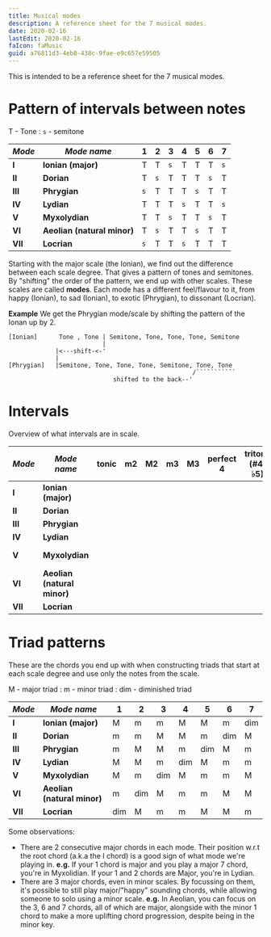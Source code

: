 ```yaml
---
title: Musical modes
description: A reference sheet for the 7 musical modes.
date: 2020-02-16
lastEdit: 2020-02-16
faIcon: faMusic
guid: a76811d3-4eb8-438c-9fae-e9c657e59505
---
```



<script
  src="https://kit.fontawesome.com/e7cef4976f.js"
  crossorigin="anonymous"
></script>

This is intended to be a reference sheet for the 7 musical modes.

<div className="mb-8"></div>

# Pattern of intervals between notes

T - Tone
: `s` - semitone

| _Mode_  | _Mode name_                 |  1  |  2  |  3  |  4  |  5  |  6  |  7  |
| ------- | --------------------------- | --- | --- | --- | --- | --- | --- | --- |
| **I**   | **Ionian (major)**          |  T  |  T  | `s` |  T  |  T  |  T  | `s` |
| **II**  | **Dorian**                  |  T  | `s` |  T  |  T  |  T  | `s` |  T  |
| **III** | **Phrygian**                | `s` |  T  |  T  |  T  | `s` |  T  |  T  |
| **IV**  | **Lydian**                  |  T  |  T  |  T  | `s` |  T  |  T  | `s` |
| **V**   | **Myxolydian**              |  T  |  T  | `s` |  T  |  T  | `s` |  T  |
| **VI**  | **Aeolian (natural minor)** |  T  | `s` |  T  |  T  | `s` |  T  |  T  |
| **VII** | **Locrian**                 | `s` |  T  |  T  | `s` |  T  |  T  |  T  |

Starting with the major scale (the Ionian), we find out the difference between each scale degree. That gives a pattern of tones and semitones.
By "shifting" the order of the pattern, we end up with other scales. These scales are called **modes**. Each mode has a different feel/flavour to it, from happy (Ionian), to sad (Ionian), to exotic (Phrygian), to dissonant (Locrian).

**Example** We get the Phrygian mode/scale by shifting the pattern of the Ionan up by 2.

````````````
[Ionian]      Tone , Tone | Semitone, Tone, Tone, Tone, Semitone
                          |
             |<---shift-<-'
             |
[Phrygian]   |Semitone, Tone, Tone, Tone, Semitone, Tone, Tone
                                                   /```````````
                             shifted to the back--'
````````````

<div className="mb-8"></div>

# Intervals

Overview of what intervals are in scale.

| _Mode_  | _Mode name_                 |                  tonic                   |                    m2                    |                    M2                    |                    m3                    |                    M3                    |                perfect 4                 |             tritone (#4/♭5)              |                perfect 5                 |                    m6                    |                    M6                    |                    m7                    |                    M7                    |                  octave                  | _shortcut to help remember_ |
| ------- | --------------------------- | ---------------------------------------- | ---------------------------------------- | ---------------------------------------- | ---------------------------------------- | ---------------------------------------- | ---------------------------------------- | ---------------------------------------- | ---------------------------------------- | ---------------------------------------- | ---------------------------------------- | ---------------------------------------- | ---------------------------------------- | ---------------------------------------- | --------------------------- |
| **I**   | **Ionian (major)**          | <FontAwesomeIcon icon={faCheckCircle} /> |                                          | <FontAwesomeIcon icon={faCheckCircle} /> |                                          | <FontAwesomeIcon icon={faCheckCircle} /> | <FontAwesomeIcon icon={faCheckCircle} /> |                                          | <FontAwesomeIcon icon={faCheckCircle} /> |                                          | <FontAwesomeIcon icon={faCheckCircle} /> |                                          | <FontAwesomeIcon icon={faCheckCircle} /> | <FontAwesomeIcon icon={faCheckCircle} /> |           majors            |
| **II**  | **Dorian**                  | <FontAwesomeIcon icon={faCheckCircle} /> |                                          | <FontAwesomeIcon icon={faCheckCircle} /> | <FontAwesomeIcon icon={faCheckCircle} /> |                                          | <FontAwesomeIcon icon={faCheckCircle} /> |                                          | <FontAwesomeIcon icon={faCheckCircle} /> |                                          | <FontAwesomeIcon icon={faCheckCircle} /> | <FontAwesomeIcon icon={faCheckCircle} /> |                                          | <FontAwesomeIcon icon={faCheckCircle} /> |           m3, m7            |
| **III** | **Phrygian**                | <FontAwesomeIcon icon={faCheckCircle} /> | <FontAwesomeIcon icon={faCheckCircle} /> |                                          | <FontAwesomeIcon icon={faCheckCircle} /> |                                          | <FontAwesomeIcon icon={faCheckCircle} /> |                                          | <FontAwesomeIcon icon={faCheckCircle} /> | <FontAwesomeIcon icon={faCheckCircle} /> |                                          | <FontAwesomeIcon icon={faCheckCircle} /> |                                          | <FontAwesomeIcon icon={faCheckCircle} /> |           minors            |
| **IV**  | **Lydian**                  | <FontAwesomeIcon icon={faCheckCircle} /> |                                          | <FontAwesomeIcon icon={faCheckCircle} /> |                                          | <FontAwesomeIcon icon={faCheckCircle} /> |                                          | <FontAwesomeIcon icon={faCheckCircle} /> | <FontAwesomeIcon icon={faCheckCircle} /> |                                          | <FontAwesomeIcon icon={faCheckCircle} /> |                                          | <FontAwesomeIcon icon={faCheckCircle} /> | <FontAwesomeIcon icon={faCheckCircle} /> |         majors, #4          |
| **V**   | **Myxolydian**              | <FontAwesomeIcon icon={faCheckCircle} /> |                                          | <FontAwesomeIcon icon={faCheckCircle} /> |                                          | <FontAwesomeIcon icon={faCheckCircle} /> | <FontAwesomeIcon icon={faCheckCircle} /> |                                          | <FontAwesomeIcon icon={faCheckCircle} /> |                                          | <FontAwesomeIcon icon={faCheckCircle} /> | <FontAwesomeIcon icon={faCheckCircle} /> |                                          | <FontAwesomeIcon icon={faCheckCircle} /> |         majors, m7          |
| **VI**  | **Aeolian (natural minor)** | <FontAwesomeIcon icon={faCheckCircle} /> |                                          | <FontAwesomeIcon icon={faCheckCircle} /> | <FontAwesomeIcon icon={faCheckCircle} /> |                                          | <FontAwesomeIcon icon={faCheckCircle} /> |                                          | <FontAwesomeIcon icon={faCheckCircle} /> | <FontAwesomeIcon icon={faCheckCircle} /> |                                          | <FontAwesomeIcon icon={faCheckCircle} /> |                                          | <FontAwesomeIcon icon={faCheckCircle} /> |         minors, M2          |
| **VII** | **Locrian**                 | <FontAwesomeIcon icon={faCheckCircle} /> | <FontAwesomeIcon icon={faCheckCircle} /> |                                          | <FontAwesomeIcon icon={faCheckCircle} /> |                                          | <FontAwesomeIcon icon={faCheckCircle} /> | <FontAwesomeIcon icon={faCheckCircle} /> |                                          | <FontAwesomeIcon icon={faCheckCircle} /> |                                          | <FontAwesomeIcon icon={faCheckCircle} /> |                                          | <FontAwesomeIcon icon={faCheckCircle} /> |         minors, ♭5          |

<div className="mb-8"></div>

# Triad patterns

These are the chords you end up with when constructing triads that start at each scale degree and use only the notes from the scale.

M - major triad
: m - minor triad
: dim - diminished triad

| _Mode_  | _Mode name_                 |  1  |  2  |  3  |  4  |  5  |  6  |  7  |
| ------- | --------------------------- | --- | --- | --- | --- | --- | --- | --- |
| **I**   | **Ionian (major)**          |  M  |  m  |  m  |  M  |  M  |  m  | dim |
| **II**  | **Dorian**                  |  m  |  m  |  M  |  M  |  m  | dim |  M  |
| **III** | **Phrygian**                |  m  |  M  |  M  |  m  | dim |  M  |  m  |
| **IV**  | **Lydian**                  |  M  |  M  |  m  | dim |  M  |  m  |  m  |
| **V**   | **Myxolydian**              |  M  |  m  | dim |  M  |  m  |  m  |  M  |
| **VI**  | **Aeolian (natural minor)** |  m  | dim |  M  |  m  |  m  |  M  |  M  |
| **VII** | **Locrian**                 | dim |  M  |  m  |  m  |  M  |  M  |  m  |

Some observations:

- There are 2 consecutive major chords in each mode. Their position w.r.t the root chord (a.k.a the I chord) is a good sign of what mode we're playing in. **e.g.** If your 1 chord is major and you play a major 7 chord, you're in Myxolidian. If your 1 and 2 chords are Major, you're in Lydian.
- There are 3 major chords, even in minor scales. By focussing on them, it's possible to still play major/"happy" sounding chords, while allowing someone to solo using a minor scale. **e.g.** In Aeolian, you can focus on the 3, 6 and 7 chords, all of which are major, alongside with the minor 1 chord to make a more uplifting chord progression, despite being in the minor key.
